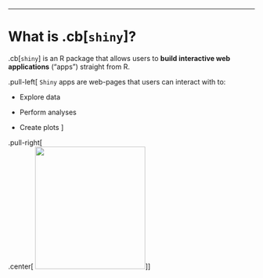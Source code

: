 ---

# What is .cb[`shiny`]?
.cb[`shiny`] is an R package that allows users to __build interactive web applications__ ("apps") straight from R.

.pull-left[
`Shiny` apps are web-pages that users can interact with to: 

* Explore data

* Perform analyses

* Create plots
]

.pull-right[
<br>
.center[
<img src="figs/shiny.png" width = 225 height=250>
]
]
